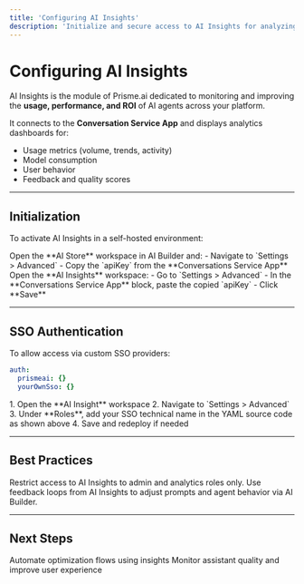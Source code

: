 ```yaml
---
title: 'Configuring AI Insights'
description: 'Initialize and secure access to AI Insights for analyzing AI usage and agent performance.'
---
```


# Configuring AI Insights

AI Insights is the module of Prisme.ai dedicated to monitoring and improving the **usage, performance, and ROI** of AI agents across your platform.

It connects to the **Conversation Service App** and displays analytics dashboards for:

- Usage metrics (volume, trends, activity)
- Model consumption
- User behavior
- Feedback and quality scores

---

## Initialization

To activate AI Insights in a self-hosted environment:

<Steps>

<Step title="Step 1: Get the API Key from AI Store">
Open the **AI Store** workspace in AI Builder and:
- Navigate to `Settings > Advanced`
- Copy the `apiKey` from the **Conversations Service App**
</Step>

<Step title="Step 2: Inject the API Key into AI Insights">
Open the **AI Insights** workspace:
- Go to `Settings > Advanced`
- In the **Conversations Service App** block, paste the copied `apiKey`
- Click **Save**
</Step>

</Steps>

---

## SSO Authentication

To allow access via custom SSO providers:

```yaml
auth:
  prismeai: {}
  yourOwnSso: {}
```

<AccordionGroup>
<Accordion title="How to Add SSO Access">
1. Open the **AI Insight** workspace  
2. Navigate to `Settings > Advanced`  
3. Under **Roles**, add your SSO technical name in the YAML source code as shown above  
4. Save and redeploy if needed  
</Accordion>
</AccordionGroup>

---

## Best Practices

<CardGroup cols={2}>
  <Card
    title="Protect Access"
    icon="lock"
  >
    Restrict access to AI Insights to admin and analytics roles only.
  </Card>
  <Card
    title="Pair with AI Builder"
    icon="wand-magic"
  >
    Use feedback loops from AI Insights to adjust prompts and agent behavior via AI Builder.
  </Card>
</CardGroup>

---

## Next Steps

<CardGroup cols={2}>
  <Card
    title="AI Builder"
    icon="wand-magic"
    href="/self-hosting/configuration/ai-builder"
  >
    Automate optimization flows using insights
  </Card>
  <Card
    title="SecureChat"
    icon="comment"
    href="/self-hosting/configuration/ai-securechat"
  >
    Monitor assistant quality and improve user experience
  </Card>
</CardGroup>